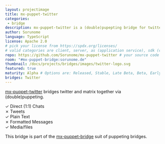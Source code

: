 ```yaml
---
layout: projectimage
title: mx-puppet-twitter
categories:
 - bridge
description: mx-puppet-twitter is a (double)pupepting bridge for twitter DMs.
author: Sorunome
language: TypeScript
license: Apache 2.0
# pick your license from https://spdx.org/licenses/
# valid categories are client, server, as (application service), sdk (client sdk), bot, and other
repo: https://github.com/Sorunome/mx-puppet-twitter # your source code repository
room: "#mx-puppet-bridge:sorunome.de"
thumbnail: /docs/projects/bridges/images/twitter-logo.svg
featured: true
maturity: Alpha # Options are: Released, Stable, Late Beta, Beta, Early Beta, Late Alpha, Alpha, Early Alpha, or Not actively maintained
bridges: Twitter
---
```


[mx-puppet-twitter](https://github.com/Sorunome/mx-puppet-twitter) bridges twitter and matrix together via (double)puppeting.

&#10003; Direct (1:1) Chats  
&#10007; Tweets  
&#10003; Plain Text  
&#10007; Formatted Messages  
&#10003; Media/files  

This bridge is part of the [mx-puppet-bridge](https://github.com/Sorunome/mx-puppet-bridge) suit of puppeting bridges.
